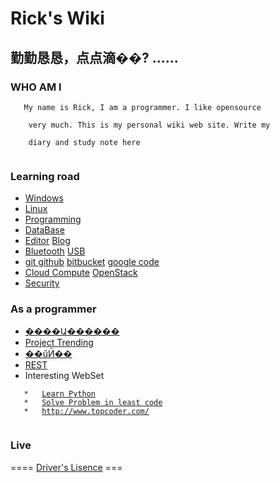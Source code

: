 = Rick's Wiki =
== 勤勤恳恳，点点滴��?   ...... ==

=== WHO AM I ===
    My name is Rick, I am a programmer. I like opensource
    <br> 
    very much. This is my personal wiki web site. Write my
    <br>
    diary and study note here
    
=== Learning road ===
*   [[Windows]]
*   [[Linux]]
*   [[Programming]]
*   [[DataBase]]
*   [[Editor]] [[Blog]]
*   [[Bluetooth]] [[USB]]
*   [[git  github]] [[bitbucket]] [[google code]]
*   [[Cloud Compute]]  [[OpenStack]]
*   [[Security]]

=== As a programmer ===
*   [[http://www.linuxeden.com/html/news/20130819/142662.html|����Ա������]]
*   [[https://github.com/trending?l=python|Project Trending]]
*   [[http://www.linuxeden.com/html/news/20130810/142319.html|��ũӢ��]]
*   [[REST]]
*   Interesting WebSet
    *   [[http://www.pythonchallenge.com/|Learn Python]]
    *   [[http://projecteuler.net/|Solve Problem in least code]]
    *   [[http://www.topcoder.com/]]
     
=== Live ===
==== [[Driver's Lisence]] ===
